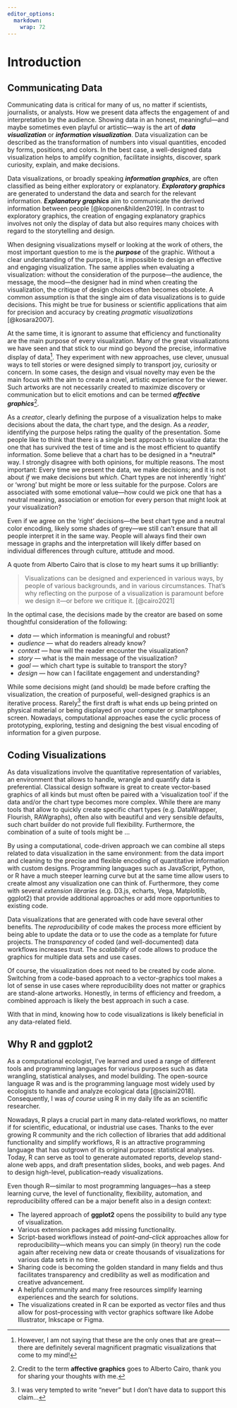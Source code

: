 ```yaml
---
editor_options: 
  markdown: 
    wrap: 72
---
```


\mainmatter

# Introduction

## Communicating Data

Communicating data is critical for many of us, no matter if scientists,
journalists, or analysts. How we present data affects the engagement of
and interpretation by the audience. Showing data in an honest,
meaningful---and maybe sometimes even playful or artistic---way is the
art of ***data visualization*** or ***information visualization***. Data
visualization can be described as the transformation of numbers into
visual quantities, encoded by forms, positions, and colors. In the best
case, a well-designed data visualization helps to amplify cognition,
facilitate insights, discover, spark curiosity, explain, and make
decisions.

Data visualizations, or broadly speaking ***information graphics***, are
often classified as being either exploratory or explanatory.
***Exploratory graphics*** are generated to understand the data and
search for the relevant information. ***Explanatory graphics*** aim to
communicate the derived information between people
[@koponen&hilden2019]. In contrast to exploratory graphics, the creation
of engaging explanatory graphics involves not only the display of data
but also requires many choices with regard to the storytelling and
design.

When designing visualizations myself or looking at the work of others,
the most important question to me is the ***purpose*** of the graphic.
Without a clear understanding of the purpose, it is impossible to design
an effective and engaging visualization. The same applies when
evaluating a visualization: without the consideration of the
purpose---the audience, the message, the mood---the designer had in mind
when creating the visualization, the critique of design choices often
becomes obsolete. A common assumption is that the single aim of data
visualizations is to guide decisions. This might be true for business or
scientific applications that aim for precision and accuracy by creating
*pragmatic visualizations* [@kosara2007].

At the same time, it is ignorant to assume that efficiency and
functionality are the main purpose of every visualization. Many of the
great visualizations we have seen and that stick to our mind go beyond
the precise, informative display of data[^introduction-1]. They
experiment with new approaches, use clever, unusual ways to tell stories
or were designed simply to transport joy, curiosity or concern. In some
cases, the design and visual novelty may even be the main focus with the
aim to create a novel, artistic experience for the viewer. Such artworks
are not necessarily created to maximize discovery or communication but
to elicit emotions and can be termed ***affective
graphics***[^introduction-2].

[^introduction-1]: However, I am not saying that these are the only ones
    that are great---there are definitely several magnificent pragmatic
    visualizations that come to my mind!

[^introduction-2]: Credit to the term **affective graphics** goes to
    Alberto Cairo, thank you for sharing your thoughts with me.

As a *creator*, clearly defining the purpose of a visualization helps to
make decisions about the data, the chart type, and the design. As a
*reader*, identifying the purpose helps rating the quality of the
presentation. Some people like to think that there is a single best
approach to visualize data: the one that has survived the test of time
and is the most efficient to quantify information. Some believe that a
chart has to be designed in a \*neutral\* way. I strongly disagree with
both opinions, for multiple reasons. The most important: Every time we
present the data, we make decisions; and it is not about *if* we make
decisions but *which*. Chart types are not inherently 'right' or 'wrong'
but might be more or less suitable for the purpose. Colors are
associated with some emotional value---how could we pick one that has a
neutral meaning, association or emotion for every person that might look
at your visualization?

Even if we agree on the 'right' decisions---the best chart type and a
neutral color encoding, likely some shades of grey---we still can't
ensure that all people interpret it in the same way. People will always
find their own message in graphs and the interpretation will likely
differ based on individual differences through culture, attitude and
mood.

A quote from Alberto Cairo that is close to my heart sums it up
brilliantly:

> Visualizations can be designed and experienced in various ways, by
> people of various backgrounds, and in various circumstances. That's
> why reflecting on the purpose of a visualization is paramount before
> we design it---or before we critique it. [@cairo2021]

In the optimal case, the decisions made by the creator are based on some
thoughtful consideration of the following:

-   *data* --- which information is meaningful and robust?
-   *audience* --- what do readers already know?
-   *context* --- how will the reader encounter the visualization?
-   *story* --- what is the main message of the visualization?
-   *goal* --- which chart type is suitable to transport the story?
-   *design* --- how can I facilitate engagement and understanding?

While some decisions might (and should) be made before crafting the
visualization, the creation of purposeful, well-designed graphics is an
iterative process. Rarely[^introduction-3] the first draft is what ends
up being printed on physical material or being displayed on your
computer or smartphone screen. Nowadays, computational approaches ease
the cyclic process of prototyping, exploring, testing and designing the
best visual encoding of information for a given purpose.

[^introduction-3]: I was very tempted to write "never" but I don't have
    data to support this claim...

## Coding Visualizations

As data visualizations involve the quantitative representation of
variables, an environment that allows to handle, wrangle and quantify
data is preferential. Classical design software is great to create
vector-based graphics of all kinds but must often be paired with a
'visualization tool' if the data and/or the chart type becomes more
complex. While there are many tools that allow to quickly create
specific chart types (e.g. DataWrapper, Flourish, RAWgraphs), often also
with beautiful and very sensible defaults, such chart builder do not
provide full flexibility. Furthermore, the combination of a suite of
tools might be ...

By using a computational, code-driven approach we can combine all steps
related to data visualization in the same environment: from the data
import and cleaning to the precise and flexible encoding of quantitative
information with custom designs. Programming languages such as
JavaScript, Python, or R have a much steeper learning curve but at the
same time allow users to create almost any visualization one can think
of. Furthermore, they come with several *extension libraries* (e.g.
D3.js, echarts, Vega, Matplotlib, ggplot2) that provide additional
approaches or add more opportunities to existing code.

Data visualizations that are generated with code have several other
benefits. The *reproducibility* of code makes the process more efficient
by being able to update the data or to use the code as a template for
future projects. The *transparency* of coded (and well-documented) data
workflows increases trust. The *scalability* of code allows to produce
the graphics for multiple data sets and use cases.

Of course, the visualization does not need to be created by code alone.
Switching from a code-based approach to a vector-graphics tool makes a
lot of sense in use cases where reproducibility does not matter or
graphics are stand-alone artworks. Honestly, in terms of efficiency and
freedom, a combined approach is likely the best approach in such a case.

With that in mind, knowing how to code visualizations is likely
beneficial in any data-related field.


## Why R and **ggplot2** {#why}

As a computational ecologist, I've learned and used a range of different 
tools and programming languages for various purposes such as data wrangling, 
statistical analyses, and model building. The open-source language R was and 
is the programming language most widely used by ecologists to handle and 
analyze ecological data [@sciaini2018]. Consequently, I was *of course* 
using R in my daily life as an scientific researcher.

Nowadays, R plays a crucial part in many data-related workflows, no matter 
if for scientific, educational, or industrial use cases. Thanks to the 
ever growing R community and the rich collection of libraries that add 
additional functionality and simplify workflows, R is an attractive 
programming language that has outgrown of its original purpose: statistical 
analyses. Today, R can serve as tool to generate automated reports, develop 
stand-alone web apps, and draft presentation slides, books, and web pages. 
And to design high-level, publication–ready visualizations.

Even though R—similar to most programming languages—has a steep learning 
curve, the level of functionality, flexibility, automation, and 
reproducibility offered can be a major benefit also in a design context:

* The layered approach of **ggplot2** opens the possibility to build any 
type of visualization.
* Various extension packages add missing functionality.
* Script-based workflows instead of *point–and–click* approaches allow for 
reproducibility—which means you can simply (in theory) run the code again 
after receiving new data or create thousands of visualizations for various 
data sets in no time.
* Sharing code is becoming the golden standard in many fields and thus 
facilitates transparency and credibility as well as modification and 
creative advancement.
* A helpful community and many free resources simplify learning experiences 
and the search for solutions.
* The visualizations created in R can be exported as vector files and thus 
allow for post–processing with vector graphics software like Adobe 
Illustrator, Inkscape or Figma. 
